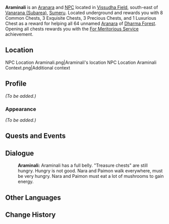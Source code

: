 {{Meta
<!-- Remove this template after adding the missing info -->
|missing_NPC_profile  = yes
}}
{{Character Infobox
|type             = Open-World NPC
|group            = Aranara
|image            = NPC Araminali.png
|region           = Sumeru
|location         = Sumeru
|affiliation      = 
|title            = 
|ancestry         = <!-- Clan/family -->
|father           = 
|mother           = 
|spouse           = 
|sibling          = 
|child            = 
|relative         = 
|dialoguereward   = 
}}
'''Araminali''' is an [[Aranara]] and [[NPC]] located in [[Vissudha Field]], south-east of [[Vanarana (Subarea)]], [[Sumeru]]. Located underground and rewards you with 8 Common Chests, 3 Exquisite Chests, 3 Precious Chests, and 1 Luxurious Chest as a reward for helping all 64 unnamed [[Aranara]] of [[Dharma Forest]]. Opening all chests rewards you with the [[For Meritorious Service]] achievement.

==Location==
<gallery>
NPC Location Araminali.png|Araminali's location
NPC Location Araminali Context.png|Additional context
</gallery>

==Profile==
''(To be added.)''

===Appearance===
''(To be added.)''

==Quests and Events==
{{Quests and Events}}
<!--
==Idle Quotes==
-->
==Dialogue==
{{Dialogue Start}}
:'''Araminali:''' Araminali has a full belly. "Treasure chests" are still hungry. Hungry is not good. Nara {{Traveler}} and Paimon walk everywhere, must be very hungry. Nara {{Traveler}} and Paimon must eat a lot of mushrooms to gain energy.
{{Dialogue End}}
<!--
==Trivia==
* 
-->
==Other Languages==
{{Other Languages
|default_hidden = 1
|en      = Araminali
|zhs     = 兰弥那离
|zhs_rm  = Lánmí'nàlí
|zht     = 蘭彌那離
|zht_rm  = Lánmí'nàlí
|ja      = アランミナリ
|ja_rm   = Aranminari
|ko      = 아란미나리
|es      = Araminali
|fr      = Araminali
|ru      = Араминали
|th      = Araminali
|vi      = Araminali
|de      = Araminali
|id      = Araminali
|pt      = Araminali
|tr      = Araminali
|it      = Araminali
}}

==Change History==
{{Change History|3.0}}
<!--
==References==
{{Reflist}}
-->